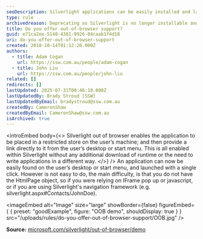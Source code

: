 ```yaml
---
seoDescription: Silverlight applications can be easily installed and launched from a user's desktop or start menu without additional downloads.
type: rule
archivedreason: Deprecating as Silverlight is no longer installable and has been deprecated for 10 years.
title: Do you offer out-of-browser support?
guid: e71ca2ee-5148-4381-9926-04caab1f4d18
uri: do-you-offer-out-of-browser-support
created: 2010-10-14T01:12:26.000Z
authors:
  - title: Adam Cogan
    url: https://ssw.com.au/people/adam-cogan
  - title: John Liu
    url: https://ssw.com.au/people/john-liu
related: []
redirects: []
lastUpdated: 2025-07-31T00:46:18.000Z
lastUpdatedBy: Brady Stroud [SSW]
lastUpdatedByEmail: bradystroud@ssw.com.au
createdBy: CameronShaw
createdByEmail: CameronShaw@ssw.com.au
isArchived: true
---
```


<introEmbed
  body={<>
Silverlight out of browser enables the application to be placed in a restricted store on the user’s machine; and then provide a link directly to it from the user’s desktop or start menu. This is all enabled within Silverlight without any additional download of runtime or the need to write applications in a different way.
  </>}
/>
An application can now be easily found on the user’s desktop or start menu, and launched with a single click. However is not easy to do, the main difficulty, is that you do not have the HtmlPage object, so if you were relying on IFrame pop up or javascript, or if you are using Silverlight's navigation framework (e.g. silverlight.aspx#Contacts/JohnDoe).

<imageEmbed
  alt="Image"
  size="large"
  showBorder={false}
  figureEmbed={ {
    preset: "goodExample",
    figure: "OOB demo",
    shouldDisplay: true
  } }
  src="/uploads/rules/do-you-offer-out-of-browser-support/OOB.jpg"
/>


**Source:** [microsoft.com/silverlight/out-of-browser/demo](https://www.microsoft.com/silverlight/out-of-browser/demo?WT.mc_id=WDIT-MVP-33518)
